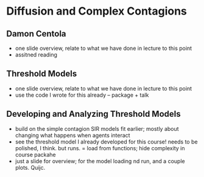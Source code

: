 # Diffusion and Complex Contagions

## Damon Centola

- one slide overview, relate to what we have done in lecture to this point
- assitned reading

## Threshold Models

- one slide overview, relate to what we have done in lecture to this point
- use the code I wrote for this already -- package + talk

## Developing and Analyzing Threshold Models

- build on the simple contagion SIR models fit earlier; mostly about changing what happens when agents interact
- see the threshold model I already developed for this course! needs to be polished, I think. but runs.
= load from functions; hide complexity in course packahe
- just a slide for overview; for the model loading nd run, and a couple plots. Quijc.
